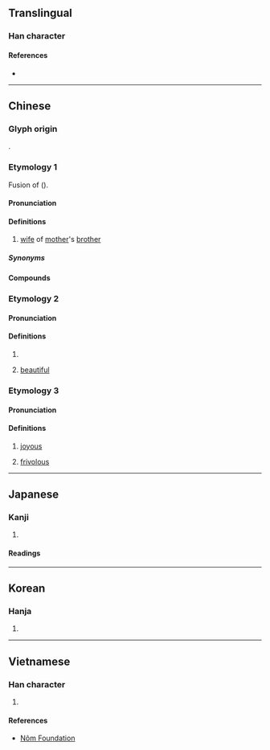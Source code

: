 {{character info/new}}
==Translingual==

===Han character===
{{Han char|rn=38|rad=女|as=04|sn=7|four=48427|canj=VOIN|ids=⿰女今}}

====References====
* {{Han ref|kx=0256.210|dkj=06087|dj=0521.010|hdz=21032.030|uh=5997|ud=22935|bh=CAB5|bd=51893}}

----

==Chinese==

===Glyph origin===
{{Han etym}}
{{Han compound|女|今|ls=psc|c1=s|c2=p|t1=woman}}.

===Etymology 1===
{{zh-forms}}
Fusion of {{ltc-l|舅母}} ({{zh-ref|Schuessler, 2007}}).

====Pronunciation====
{{zh-pron
|m=jìn
|c=kam5
|c-t=kim4
|j=jing3
|md=gêng
|mn=xm,zz,tp,kh,tn,tc,hc,sx,yl,km,mg,pn:kīm/qz,lk:kǐm
|mn-t=gim6
|w=3jjin
|oc=4
|cat=n
}}

====Definitions====
{{zh-hanzi}}

# {{lb|zh|regional}} [[wife]] of [[mother]]'s [[brother]]

=====Synonyms=====
{{zh-dial|舅母}}

====Compounds====
{{zh-der|妗母|阿妗:a-kīm|妗婆|母妗|妗仔|大妗|妗子|大妗子}}

===Etymology 2===
{{zh-forms}}

====Pronunciation====
{{zh-pron
|m=xiān
|mc=2+1
|oc=3+2
|cat=a
}}

====Definitions====
{{zh-hanzi}}

# {{zh-used in|𡝫妗}}
# {{zh-hist-ghost}} [[beautiful]]

===Etymology 3===
{{zh-forms}}

====Pronunciation====
{{zh-pron
|m=xiān
|mc=3
|oc=1
|cat=a
}}

====Definitions====
{{zh-hanzi}}

# {{zh-hist-ghost}} [[joyous]]
# {{zh-hist-ghost}} {{lb|zh|of a woman}} [[frivolous]]

{{zh-cat|Family}}

----

==Japanese==

===Kanji===
{{ja-kanji|grade=|rs=女04}}

# {{defn|lang=ja|sort=女04}}

====Readings====
{{ja-readings|on=[[せん]] (sen), [[けん]] (ken), [[かん]] (kan), [[きん]] (kin), [[ごん]] (gon)|kun=[[うつくしい]] (utsukushii), [[よろこぶさま]] (yorokobusama)}}

----

==Korean==

===Hanja===
{{ko-hanja|hangeul=금}}

# {{defn|lang=ko|sort=女04}}

----

==Vietnamese==

===Han character===
{{vi-hantu|cấm|rs=女04}}

# {{defn|lang=vi|sort=女04}}

====References====
* [http://nomfoundation.org/common/nom_details.php?codepoint=5997 Nôm Foundation]